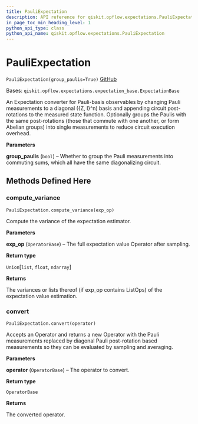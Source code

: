 ```yaml
---
title: PauliExpectation
description: API reference for qiskit.opflow.expectations.PauliExpectation
in_page_toc_min_heading_level: 1
python_api_type: class
python_api_name: qiskit.opflow.expectations.PauliExpectation
---
```


# PauliExpectation

<span id="qiskit.opflow.expectations.PauliExpectation" />

`PauliExpectation(group_paulis=True)` [GitHub](https://github.com/qiskit/qiskit/tree/stable/0.20/qiskit/opflow/expectations/pauli_expectation.py "view source code")

Bases: `qiskit.opflow.expectations.expectation_base.ExpectationBase`

An Expectation converter for Pauli-basis observables by changing Pauli measurements to a diagonal (\{Z, I}^n) basis and appending circuit post-rotations to the measured state function. Optionally groups the Paulis with the same post-rotations (those that commute with one another, or form Abelian groups) into single measurements to reduce circuit execution overhead.

**Parameters**

**group\_paulis** (`bool`) – Whether to group the Pauli measurements into commuting sums, which all have the same diagonalizing circuit.

## Methods Defined Here

### compute\_variance

<span id="qiskit.opflow.expectations.PauliExpectation.compute_variance" />

`PauliExpectation.compute_variance(exp_op)`

Compute the variance of the expectation estimator.

**Parameters**

**exp\_op** (`OperatorBase`) – The full expectation value Operator after sampling.

**Return type**

`Union`\[`list`, `float`, `ndarray`]

**Returns**

The variances or lists thereof (if exp\_op contains ListOps) of the expectation value estimation.

### convert

<span id="qiskit.opflow.expectations.PauliExpectation.convert" />

`PauliExpectation.convert(operator)`

Accepts an Operator and returns a new Operator with the Pauli measurements replaced by diagonal Pauli post-rotation based measurements so they can be evaluated by sampling and averaging.

**Parameters**

**operator** (`OperatorBase`) – The operator to convert.

**Return type**

`OperatorBase`

**Returns**

The converted operator.

